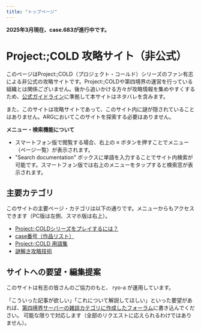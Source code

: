 ```yaml
---
title: "トップページ"
---
```


**2025年3月現在、case.683が進行中です。**

# Project:;COLD 攻略サイト（非公式）
 
このページはProject:;COLD（プロジェクト・コールド）シリーズのファン有志による非公式の攻略サイトです。Project:;COLDや第四境界の運営を行っている組織とは関係ございません。後から追いかける方々が攻略情報を集めやすくするため、[公式ガイドライン](https://www.project-cold.net/news/post-1/)に準拠して本サイトはネタバレを含みます。

また、このサイトは攻略サイトであって、このサイト内に謎が隠されていることはありません。ARGにおいてこのサイトを探索する必要はありません。

**メニュー・検索機能について**
- スマートフォン版で閲覧する場合、右上の **≡** ボタンを押すことでメニュー（ページ一覧）が表示されます。
- "Search documentation" ボックスに単語を入力することでサイト内検索が可能です。スマートフォン版では右上のメニューをタップすると検索窓が表示されます。

## 主要カテゴリ

このサイトの主要ページ・カテゴリは以下の通りです。メニューからもアクセスできます（PC版は左側、スマホ版は右上）。

- [Project:;COLDシリーズをプレイするには？](./how-to-join)
- [case番号（作品リスト）](./cases)
- [Project;:COLD 用語集](./terminology)
- [謎解き攻略技術](./nazo)

## サイトへの要望・編集提案

このサイトは有志の皆さんのご協力のもと、 ryo-a が運用しています。

「こういった記事が欲しい」「これについて解説してほしい」といった要望があれば、[第四境界サーバーの雑談カテゴリに作成したフォーラム](https://discord.com/channels/1228212707853991948/1314872312473976894)に書き込んでください。
可能な限りで対応します（全部のリクエストに応えられるわけではありません）。